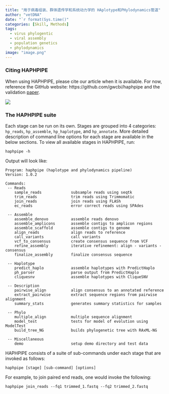 ```yaml
---
title: "用于病毒组装、群体遗传学和系统动力学的 HAplotype和PHylodynamics管道"
author: "vetDNA"
date: "`r format(Sys.time()"
categories: [Skill, Methods]
tags: 
  - virus phylogentic
  - viral assembly
  - population genetics
  - phylodynamics
image: "image.png"
---
```


### **Citing HAPHPIPE**

When using HAPHPIPE, please cite our article when it is available. For now, reference the GitHub website: https://github.com/gwcbi/haphpipe and the validation [paper](https://doi.org/10.3390/v12070758).

![](haphpipe_schematic_v2.png)

### **The HAPHPIPE suite**

Each stage can be run on its own. Stages are grouped into 4 categories: `hp_reads`, `hp_assemble`, `hp_haplotype`, and `hp_annotate`. More detailed description of command line options for each stage are available in the below sections. To view all available stages in HAPHPIPE, run:

    haphpipe -h

Output will look like:

    Program: haphpipe (haplotype and phylodynamics pipeline)
    Version: 1.0.2

    Commands:
     -- Reads
        sample_reads             subsample reads using seqtk
        trim_reads               trim reads using Trimmomatic
        join_reads               join reads using FLASh
        ec_reads                 error correct reads using SPAdes

     -- Assemble
        assemble_denovo          assemble reads denovo
        assemble_amplicons       assemble contigs to amplicon regions
        assemble_scaffold        assemble contigs to genome
        align_reads              align reads to reference
        call_variants            call variants
        vcf_to_consensus         create consensus sequence from VCF
        refine_assembly          iterative refinement: align - variants - consensus
        finalize_assembly        finalize consensus sequence

     -- Haplotype
        predict_haplo            assemble haplotypes with PredictHaplo
        ph_parser                parse output from PredictHaplo
        cliquesnv                assemble haplotypes with CliqueSNV

     -- Description
        pairwise_align           align consensus to an annotated reference
        extract_pairwise         extract sequence regions from pairwise alignment
        summary_stats            generates summary statistics for samples

     -- Phylo
        multiple_align           multiple sequence alignment
        model_test               tests for model of evolution using ModelTest
        build_tree_NG            builds phylogenetic tree with RAxML-NG

     -- Miscellaneous
        demo                     setup demo directory and test data

HAPHPIPE consists of a suite of sub-commands under each stage that are invoked as follows:

`haphpipe [stage] [sub-command] [options]`

For example, to join paired end reads, one would invoke the following:

`haphpipe join_reads --fq1 trimmed_1.fastq --fq2 trimmed_2.fastq`

